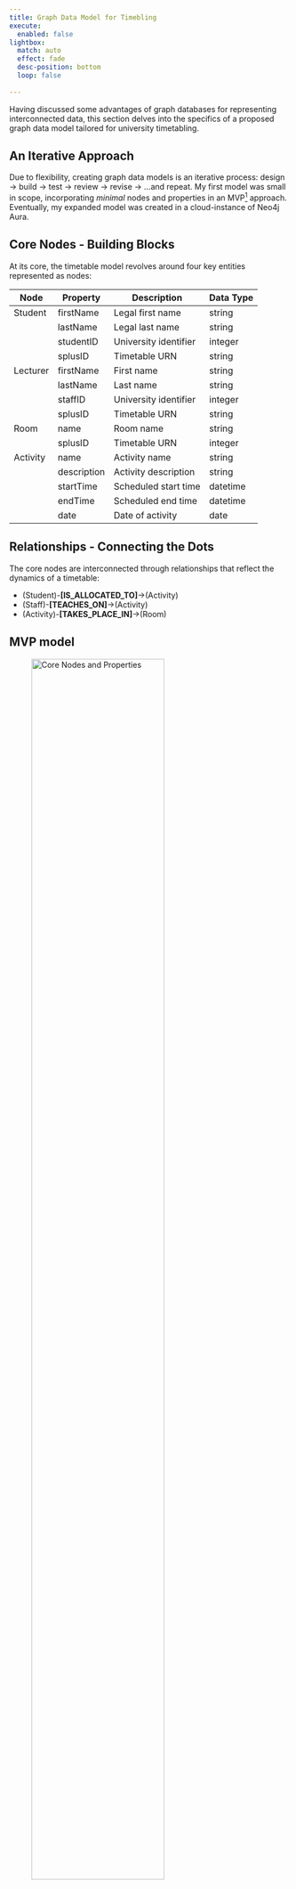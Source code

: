 ```yaml
---
title: Graph Data Model for Timebling
execute: 
  enabled: false
lightbox:
  match: auto
  effect: fade
  desc-position: bottom
  loop: false
   
---
```


Having discussed some advantages of graph databases for representing interconnected data, this section delves into the specifics of a proposed graph data model tailored for university timetabling.

## An Iterative Approach

Due to flexibility, creating graph data models is an iterative process: design -> build -> test -> review -> revise -\> ...and repeat. My first model was small in scope, incorporating *minimal* nodes and properties in an MVP[^4] approach.  Eventually, my expanded model was created in a cloud-instance of Neo4j Aura.

## Core Nodes - Building Blocks

At its core, the timetable model revolves around four key entities represented as nodes:


:::{.table}
| Node     | Property    | Description           | Data Type |
|----------|-------------|-----------------------|-----------|
| Student  | firstName   | Legal first name      | string    |
|          | lastName    | Legal last name       | string    |
|          | studentID   | University identifier | integer   |
|          | splusID     | Timetable URN         | string    |
| Lecturer | firstName   | First name            | string    |
|          | lastName    | Last name             | string    |
|          | staffID     | University identifier | integer   |
|          | splusID     | Timetable URN         | string    |
| Room     | name        | Room name             | string    |
|          | splusID     | Timetable URN         | integer   |
| Activity | name        | Activity name         | string    |
|          | description | Activity description  | string    |
|          | startTime   | Scheduled start time  | datetime  |
|          | endTime     | Scheduled end time    | datetime  |
|          | date        | Date of activity      | date      |

:::


## Relationships - Connecting the Dots

The core nodes are interconnected through relationships that reflect the dynamics of a timetable:

-   (Student)-**\[IS_ALLOCATED_TO\]**-\>(Activity)
-   (Staff)-**\[TEACHES_ON\]**-\>(Activity)
-   (Activity)-**\[TAKES_PLACE_IN\]**-\>(Room)

## MVP model 

![Core Nodes and Properties](./images/v1-core-nodes-rels-prop.png){width=75%}


![Neo4j Interface showing basic nodes and properties](./images/poc1-import-interface.png){width=75%}


[^4]: Minimum Viable Product: "First, a definition: the minimum viable product is that version of a new product which allows a team to collect the maximum amount of validated learning about customers with the least effort or in other words building the most minimum version of their product that will still allow them to learn." (Ries, 2024)
